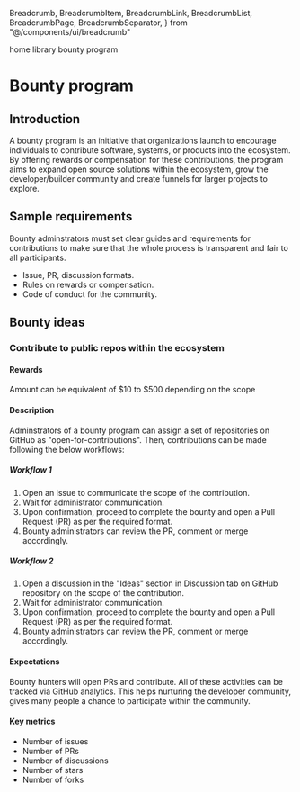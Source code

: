   Breadcrumb,
  BreadcrumbItem,
  BreadcrumbLink,
  BreadcrumbList,
  BreadcrumbPage,
  BreadcrumbSeparator,
} from "@/components/ui/breadcrumb"

<Breadcrumb>
  <BreadcrumbList>
    <BreadcrumbItem>
      <BreadcrumbLink href="/">home</BreadcrumbLink>
    </BreadcrumbItem>
    <BreadcrumbSeparator />
    <BreadcrumbItem>
      <BreadcrumbLink href="/library">library</BreadcrumbLink>
    </BreadcrumbItem>
    <BreadcrumbSeparator />
    <BreadcrumbItem>
      <BreadcrumbPage>bounty program</BreadcrumbPage>
    </BreadcrumbItem>
  </BreadcrumbList>
</Breadcrumb>

# Bounty program

## Introduction
A bounty program is an initiative that organizations launch to encourage individuals to contribute software, systems, or products into the ecosystem. By offering rewards or compensation for these contributions, the program aims to expand open source solutions within the ecosystem, grow the developer/builder community and create funnels for larger projects to explore.

## Sample requirements
Bounty adminstrators must set clear guides and requirements for contributions to make sure that the whole process is transparent and fair to all participants.
- Issue, PR, discussion formats.
- Rules on rewards or compensation.
- Code of conduct for the community.

## Bounty ideas
### Contribute to public repos within the ecosystem
#### Rewards
Amount can be equivalent of $10 to $500 depending on the scope

#### Description
Adminstrators of a bounty program can assign a set of repositories on GitHub as "open-for-contributions". Then, contributions can be made following the below workflows:

##### Workflow 1
1. Open an issue to communicate the scope of the contribution.
2. Wait for administrator communication.
3. Upon confirmation, proceed to complete the bounty and open a Pull Request (PR) as per the required format.
4. Bounty administrators can review the PR, comment or merge accordingly.

##### Workflow 2
1. Open a discussion in the "Ideas" section in Discussion tab on GitHub repository on the scope of the contribution.
2. Wait for administrator communication.
3. Upon confirmation, proceed to complete the bounty and open a Pull Request (PR) as per the required format.
4. Bounty administrators can review the PR, comment or merge accordingly.

#### Expectations
Bounty hunters will open PRs and contribute. All of these activities can be tracked via GitHub analytics. This helps nurturing the developer community, gives many people a chance to participate within the community.

#### Key metrics
- Number of issues
- Number of PRs
- Number of discussions
- Number of stars
- Number of forks